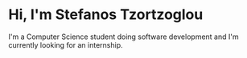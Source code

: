 # Hi, I'm Stefanos Tzortzoglou

I'm a Computer Science student doing software development and I'm currently looking for an internship.